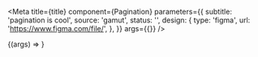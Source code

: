 
<Meta
  title={title}
  component={Pagination}
  parameters={{
    subtitle: 'pagination is cool',
    source: 'gamut',
    status: '',
    design: {
      type: 'figma',
      url: 'https://www.figma.com/file/',
    },
  }}
  args={{}}
/>

<Canvas>
  <Story name="Pagination">{(args) => <Pagination {...args} />}</Story>
</Canvas>

<PropsTable story="Pagination" />
